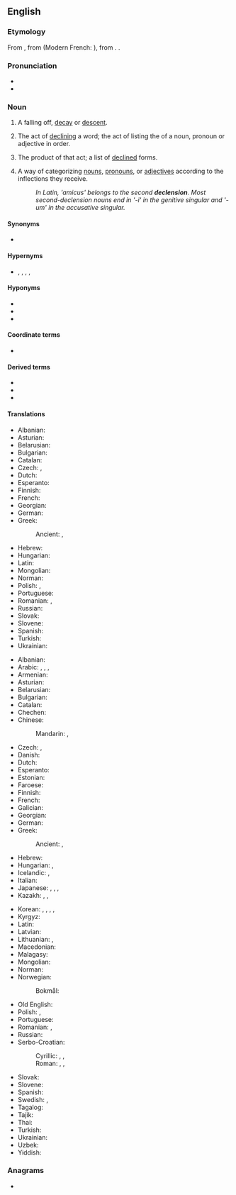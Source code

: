 ==English==

===Etymology===
{{root|en|ine-pro|*ḱley-|id=incline}}
From {{inh|en|enm|declenson}}, from {{der|en|frm|declinaison}} (Modern French: {{m|fr|déclinaison}}), from {{der|en|la|dēclīnātiō}}. {{doublet|en|declination}}.

===Pronunciation===
* {{IPA|en|/dɪˈklɛn.ʃən/}}
* {{audio|en|LL-Q1860 (eng)-Vealhurl-declension.wav|Audio (Southern England)}}

===Noun===
{{wikipedia}}
{{en-noun|~}}

# A falling off, [[decay]] or [[descent]].
# {{lb|en|grammar}} The act of [[decline|declining]] a word; the act of listing the {{l|en|inflection|inflections}} of a noun, pronoun or adjective in order.
# {{lb|en|grammar}} The product of that act; a list of [[declined]] forms. 
# {{lb|en|grammar}} A way of categorizing [[noun]]s, [[pronoun]]s, or [[adjective]]s according to the inflections they receive.
#: ''In Latin, 'amicus' belongs to the second '''declension'''. Most second-declension nouns end in '-i' in the genitive singular and '-um' in the accusative singular.''

====Synonyms====
* {{l|en|declination}}

====Hypernyms====
* {{l|en|flection}}, {{l|en|flexion}}, {{l|en|inflection}}, {{l|en|inflexion}}, {{l|en|accidence}}

====Hyponyms====
* {{l|en|strong declension}}
* {{l|en|weak declension}}
* {{l|en|mixed declension}}

====Coordinate terms====
* {{l|en|conjugation}}

====Derived terms====
* {{l|en|declensional}}
* {{l|en|declense}}
* {{l|en|declensed}}

====Translations====
{{trans-top|act}}
* Albanian: {{t+|sq|lakim|m}}
* Asturian: {{t|ast|declinación|f}}
* Belarusian: {{t|be|склане́нне|n|sc=Cyrl}}
* Bulgarian: {{t|bg|скланя́не|n}}
* Catalan: {{t+|ca|declinació|f}}
* Czech: {{t+|cs|deklinace|f}}, {{t+|cs|skloňování|n}}
* Dutch: {{t+|nl|verbuigen|n}}
* Esperanto: {{t+|eo|deklinacio}}
* Finnish: {{t+|fi|taivutus}}
* French: {{t+|fr|déclinaison|f}}
* Georgian: {{t|ka|ბრუნება}}
* German: {{t+|de|Deklination|f}}
* Greek: {{t+|el|κλίση|f}}
*: Ancient: {{t|grc|κλίσις|f}}, {{t|grc|συζυγία|f}}
{{trans-mid}}
* Hebrew: {{t+|he|הטיה|f|tr=hat'aya|sc=Hebr}}
* Hungarian: {{t+|hu|névszóragozás}}
* Latin: {{t+|la|declinatio|f}}
* Mongolian: {{t|mn|тийн ялгалын ай|sc=Cyrl}}
* Norman: {{t|nrf|dêclyinnaîson|f}}
* Polish: {{t+|pl|deklinacja|f}}, {{t|pl|[[odmiana]] [[przez]] [[przypadek|przypadki]]|f}}
* Portuguese: {{t+|pt|declinação|f}}
* Romanian: {{t+|ro|declinare|f}}, {{t+|ro|declinație|f}}
* Russian: {{t+|ru|склоне́ние|n}}
* Slovak: {{t|sk|skloňovanie}}
* Slovene: {{t|sl|sklanjanje|n}}
* Spanish: {{t+|es|declinación}}
* Turkish: {{t+|tr|gerileme}}
* Ukrainian: {{t+|uk|відмі́на|f}}
{{trans-bottom}}

{{trans-top|way of categorizing}}
* Albanian: {{t+|sq|lakim|m}}
* Arabic: {{qualifier|usually of Arabic nouns}} {{t+|ar|إِعْرَاب|m}}, {{t+|ar|صَرْف|m}}, {{qualifier|inflection of nouns}} {{t|ar|تَصْرِيف اَلْأَسْمَاء|m}}, {{t|ar|تَصْرِيف|m}}
* Armenian: {{t+|hy|հոլովում}}
* Asturian: {{t|ast|declinación|f}}
* Belarusian: {{t|be|склане́нне|n|sc=Cyrl}}
* Bulgarian: {{t|bg|склоне́ние|n}}
* Catalan: {{t+|ca|declinació|f}}
* Chechen: {{t|ce|легар}}
* Chinese:
*: Mandarin: {{t+|cmn|變格|sc=Hani}}, {{t+|cmn|变格|tr=biàngé|sc=Hani}}
* Czech: {{t+|cs|deklinace|f}}, {{t+|cs|skloňování|n}}
* Danish: {{t|da|deklination|c}}
* Dutch: {{t+|nl|verbuiging|f}}
* Esperanto: {{t+|eo|deklinacio}}
* Estonian: {{t|et|käänamine}}
* Faroese: {{t|fo|orðbending|f}}
* Finnish: {{t+|fi|taivutusluokka}}
* French: {{t+|fr|déclinaison|f}}
* Galician: {{t+|gl|declinación|f}}
* Georgian: {{t|ka|ბრუნება}}
* German: {{t+|de|Deklination|f}}
* Greek: {{t+|el|κλίση|f}}
*: Ancient: {{t|grc|κλίσις|f}}, {{t|grc|συζυγία|f}}
* Hebrew: {{t+|he|נטייה|f|tr=neti'a|sc=Hebr}}
* Hungarian: {{t+|hu|névszóragozás}}, {{t|hu|névszóragozási típus}}
* Icelandic: {{t+|is|fallbeyging|f}}, {{t|is|beyging falla|f}}
* Italian: {{t+|it|declinazione|f}}
* Japanese: {{t+|ja|変化|tr=へんか, henka|sc=Jpan}}, {{t|ja|ディクレンション|tr=dikurenshon|sc=Jpan}}, {{t|ja|曲用|tr=きょくよう, kyokuyō}}, {{t|ja|格変化|tr=かくへんか,  kakuhenka}}
* Kazakh: {{t|kk|септелу}}, {{t|kk|септеу}}, {{t|kk|септік}}
{{trans-mid}}
* Korean: {{t|ko|어형변화}}, {{t+|ko|곡용}}, {{t|ko|어형변화}}, {{t+|ko|변화}}, {{t|ko|격변화}}
* Kyrgyz: {{t+|ky|жөндөлүш}}
* Latin: {{t+|la|declinatio|f}}
* Latvian: {{t+|lv|deklinācija|f}}
* Lithuanian: {{t|lt|deklinacija|f}}, {{t|lt|linksniuotė|f}}
* Macedonian: {{t|mk|деклинација|f}}
* Malagasy: {{t|mg|fihilana ara-tsokajinteny}}
* Mongolian: {{t|mn|тийн ялгал|sc=Cyrl}}
* Norman: {{t|nrf|dêclyinnaîson|f}}
* Norwegian:
*: Bokmål: {{t|nb|deklinasjon|m}}
* Old English: {{t|ang|declīnung|f}}
* Polish: {{t+|pl|deklinacja|f}}, {{t|pl|[[odmiana]] ([[przez]] [[przypadek|przypadki]])|f}}
* Portuguese: {{t+|pt|declinação|f}}
* Romanian: {{t+|ro|declinare|f}}, {{t+|ro|declinație|f}}
* Russian: {{t+|ru|склоне́ние|n}}
* Serbo-Croatian:
*: Cyrillic: {{t|sh|деклинација|f}}, {{t|sh|склонидба|f}}, {{t|sh|склањање|n}} {{qualifier|dated}}
*: Roman: {{t+|sh|deklinacija|f}}, {{t+|sh|sklonidba|f}}, {{t+|sh|sklanjanje|n}} {{qualifier|dated}}
* Slovak: {{t|sk|skloňovanie|n}}
* Slovene: {{t+|sl|sklanjatev|f}}
* Spanish: {{t+|es|declinación|f}}
* Swedish: {{t+|sv|deklination}}, {{t+|sv|böjning}}
* Tagalog: {{t|tl|saukol}}
* Tajik: {{t+|tg|хам карданӣ|sc=Cyrl}}
* Thai: {{t|th|การผันคำนาม,การผันคำสรรพนาม,การผันคำวิเศษณ์}}
* Turkish: {{t+|tr|çekim}}
* Ukrainian: {{t+|uk|відмі́на|f}}
* Uzbek: {{t+|uz|turlanish}}
* Yiddish: {{t|yi|דעקלינאַציע|f}}
{{trans-bottom}}

===Anagrams===
* {{anagrams|en|a=cdeeilnnos|indolences|insolenced|second line|second-line}}